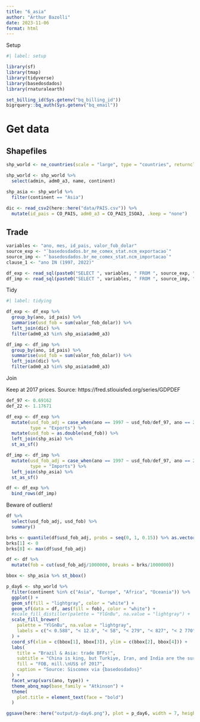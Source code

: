 ```yaml
---
title: "6_asia"
author: "Arthur Bazolli"
date: 2023-11-06
format: html
---
```


Setup
```r
#| label: setup

library(sf)
library(tmap)
library(tidyverse)
library(basedosdados)
library(rnaturalearth)

set_billing_id(Sys.getenv("bq_billing_id"))
bigrquery::bq_auth(Sys.getenv("bq_email"))
```


# Get data

## Shapefiles
```r
shp_world <- ne_countries(scale = "large", type = "countries", returnclass = "sf")

shp_world <- shp_world %>% 
  select(admin, adm0_a3, name, continent)

shp_asia <- shp_world %>% 
  filter(continent == "Asia")

dic <- read_csv2(here::here("data/PAIS.csv")) %>% 
  mutate(id_pais = CO_PAIS, adm0_a3 = CO_PAIS_ISOA3, .keep = "none")
```

## Trade
```r
variables <- "ano, mes, id_pais, valor_fob_dolar"
source_exp <- "`basedosdados.br_me_comex_stat.ncm_exportacao`"
source_imp <- "`basedosdados.br_me_comex_stat.ncm_importacao`"
clause_1 <- "ano IN (1997, 2022)"

df_exp <- read_sql(paste0("SELECT ", variables, " FROM ", source_exp, " WHERE ", clause_1))
df_imp <- read_sql(paste0("SELECT ", variables, " FROM ", source_imp, " WHERE ", clause_1))
```

Tidy
```r
#| label: tidying

df_exp <- df_exp %>%
  group_by(ano, id_pais) %>%
  summarise(usd_fob = sum(valor_fob_dolar)) %>%
  left_join(dic) %>%
  filter(adm0_a3 %in% shp_asia$adm0_a3)

df_imp <- df_imp %>%
  group_by(ano, id_pais) %>%
  summarise(usd_fob = sum(valor_fob_dolar)) %>%
  left_join(dic) %>%
  filter(adm0_a3 %in% shp_asia$adm0_a3)
```

Join



Keep at 2017 prices. Source: https://fred.stlouisfed.org/series/GDPDEF
```r
def_97 <- 0.69162
def_22 <- 1.17671

df_exp <- df_exp %>% 
  mutate(usd_fob_adj = case_when(ano == 1997 ~ usd_fob/def_97, ano == 2022 ~ usd_fob/def_22),
         type = "Exports") %>%
  mutate(usd_fob = as.double(usd_fob)) %>% 
  left_join(shp_asia) %>% 
  st_as_sf()

df_imp <- df_imp %>% 
  mutate(usd_fob_adj = case_when(ano == 1997 ~ usd_fob/def_97, ano == 2022 ~ usd_fob/def_22),
         type = "Imports") %>% 
  left_join(shp_asia) %>% 
  st_as_sf()

df <- df_exp %>% 
  bind_rows(df_imp)
```


Beware of outliers!
```r
df %>%
  select(usd_fob_adj, usd_fob) %>% 
  summary()

brks <- quantile(df$usd_fob_adj, probs = seq(0, 1, 0.15)) %>% as.vector()
brks[1] <- 0
brks[8] <- max(df$usd_fob_adj)

df <- df %>% 
  mutate(fob = cut(usd_fob_adj/1000000, breaks = brks/1000000))
```





```r
bbox <- shp_asia %>% st_bbox()

p_day6 <- shp_world %>% 
  filter(continent %in% c("Asia", "Europe", "Africa", "Oceania")) %>% 
  ggplot() +
  geom_sf(fill = "lightgray", color = "white") +
  geom_sf(data = df, aes(fill = fob), color = "white") +
  #scale_fill_distiller(palette = "YlGnBu", na.value = "lightgray") +
  scale_fill_brewer(
    palette = "YlGnBu", na.value = "lightgray",
    labels = c("< 0.588", "< 12.6", "< 58", "< 279", "< 827", "< 2 770", "< 76 000")
  ) +
  coord_sf(xlim = c(bbox[1], bbox[3]), ylim = c(bbox[2], bbox[4])) +
  labs(
    title = "Brazil & Asia: trade BFFs!",
    subtitle = "China is king, but Turkiye, Iran, and India are the surprise of the season",
    fill = "FOB, mill.\nUS$ of 2017",
    caption = "Source: Siscomex via {basedosdados}"
  ) +
  facet_wrap(vars(ano, type)) + 
  theme_abnq_map(base_family = "Atkinson") +
  theme(
    plot.title = element_text(face = "bold")
  )

ggsave(here::here("output/p-day6.png"), plot = p_day6, width = 7, height = 5)
```

